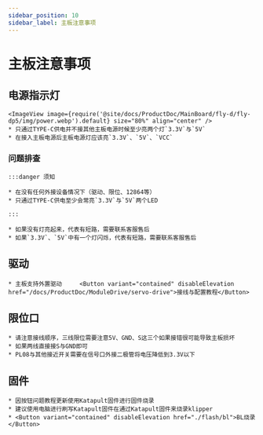 ```yaml
---
sidebar_position: 10
sidebar_label: 主板注意事项
---
```






# 主板注意事项

## 电源指示灯
    <ImageView image={require('@site/docs/ProductDoc/MainBoard/fly-d/fly-dp5/img/power.webp').default} size="80%" align="center" />
    * 只通过TYPE-C供电并不接其他主板电源时候至少亮两个灯`3.3V`与`5V`
    * 在接入主板电源后主板电源灯应该亮`3.3V`、`5V`、`VCC`

### 问题排查


    :::danger 须知

    * 在没有任何外接设备情况下（驱动、限位、12864等）
    * 只通过TYPE-C供电至少会常亮`3.3V`与`5V`两个LED

    :::

    * 如果没有灯亮起来，代表有短路，需要联系客服售后
    * 如果`3.3V`、`5V`中有一个灯闪烁，代表有短路，需要联系客服售后

## 驱动

    * 主板支持外置驱动     <Button variant="contained" disableElevation href="/docs/ProductDoc/ModuleDrive/servo-drive">接线与配置教程</Button>

## 限位口

    * 请注意接线顺序，三线限位需要注意5V、GND、S这三个如果接错很可能导致主板损坏
    * 如果两线直接接S与GND即可
    * PL08与其他接近开关需要在信号口外接二极管将电压降低到3.3V以下

## 固件

    * 因按钮问题教程更新使用Katapult固件进行固件烧录
    * 建议使用电脑进行刷写Katapult固件在通过Katapult固件来烧录klipper
    * <Button variant="contained" disableElevation href="./flash/bl">BL烧录</Button>

